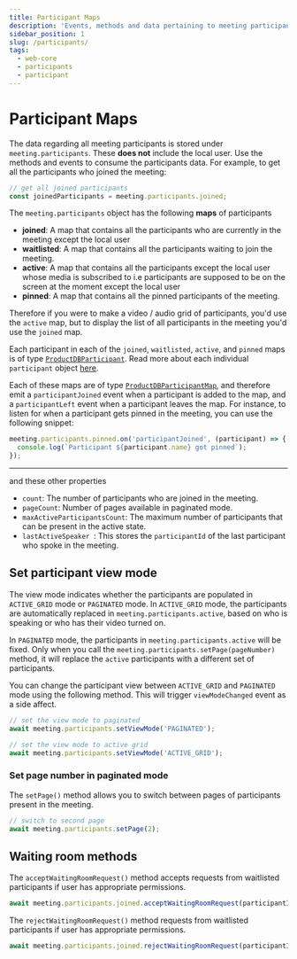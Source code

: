 ```yaml
---
title: Participant Maps
description: 'Events, methods and data pertaining to meeting participants.'
sidebar_position: 1
slug: /participants/
tags:
  - web-core
  - participants
  - participant
---
```


# Participant Maps

The data regarding all meeting participants is stored under
`meeting.participants`. These **does not** include the local user. Use the
methods and events to consume the participants data. For example, to get all the
participants who joined the meeting:

```ts
// get all joined participants
const joinedParticipants = meeting.participants.joined;
```

The `meeting.participants` object has the following **maps** of participants

- **joined**: A map that contains all the participants who are currently in the meeting
  except the local user
- **waitlisted**: A map that contains all the participants waiting to join the
  meeting.
- **active**: A map that contains all the participants except the local user whose media is subscribed to i.e
  participants are supposed to be on the screen at the moment except the local user
- **pinned**: A map that contains all the pinned participants of the meeting.

Therefore if you were to make a video / audio grid of participants, you'd use the `active`
map, but to display the list of all participants in the meeting you'd use the `joined` map.

Each participant in each of the `joined`, `waitlisted`, `active`, and `pinned`
maps is of type [`ProductDBParticipant`](../reference/ProductDBParticipant.md). Read more
about each individual `participant` object
[here](../participants/participant-object.mdx).

Each of these maps are of type
[`ProductDBParticipantMap`](../reference/ProductDBParticipantMap.md), and therefore emit a
`participantJoined` event when a participant is added to the map, and a
`participantLeft` event when a participant leaves the map. For instance, to
listen for when a participant gets pinned in the meeting, you can use the
following snippet:

```ts
meeting.participants.pinned.on('participantJoined', (participant) => {
  console.log(`Participant ${participant.name} got pinned`);
});
```

---

and these other properties

- `count`: The number of participants who are joined in the meeting.
- `pageCount`: Number of pages available in paginated mode.
- `maxActiveParticipantsCount`: The maximum number of participants that can be
  present in the active state.
- `lastActiveSpeaker `: This stores the `participantId` of the last participant
  who spoke in the meeting.

## Set participant view mode

The view mode indicates whether the participants are populated in `ACTIVE_GRID`
mode or `PAGINATED` mode. In `ACTIVE_GRID` mode, the participants are
automatically replaced in `meeting.participants.active`, based on who is
speaking or who has their video turned on.

In `PAGINATED` mode, the participants in `meeting.participants.active` will be
fixed. Only when you call the `meeting.participants.setPage(pageNumber)` method,
it will replace the `active` participants with a different set of participants.

You can change the participant view between `ACTIVE_GRID` and `PAGINATED` mode
using the following method. This will trigger `viewModeChanged` event as a side
affect.

```ts
// set the view mode to paginated
await meeting.participants.setViewMode('PAGINATED');

// set the view mode to active grid
await meeting.participants.setViewMode('ACTIVE_GRID');
```

### Set page number in paginated mode

The `setPage()` method allows you to switch between pages of participants
present in the meeting.

```ts
// switch to second page
await meeting.participants.setPage(2);
```

## Waiting room methods

The `acceptWaitingRoomRequest()` method accepts requests from waitlisted
participants if user has appropriate permissions.

```ts
await meeting.participants.joined.acceptWaitingRoomRequest(participantId);
```

The `rejectWaitingRoomRequest()` method requests from waitlisted participants if
user has appropriate permissions.

```ts
await meeting.participants.joined.rejectWaitingRoomRequest(participantId);
```

<head>
  <title>Web Core Participants</title>
</head>
